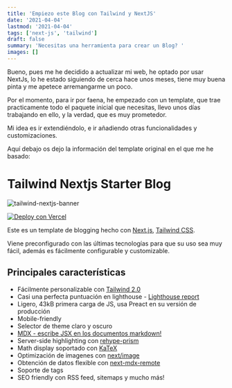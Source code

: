 ```yaml
---
title: 'Empiezo este Blog con Tailwind y NextJS'
date: '2021-04-04'
lastmod: '2021-04-04'
tags: ['next-js', 'tailwind']
draft: false
summary: 'Necesitas una herramienta para crear un Blog? '
images: []
---
```


Bueno, pues me he decidido a actualizar mi web, he optado por usar NextJs, lo he estado siguiendo de cerca hace unos meses, tiene muy buena pinta y me apetece arremangarme un poco.

Por el momento, para ir por faena, he empezado con un template, que trae practicamente todo el paquete inicial que necesitas, llevo unos días trabajando en ello, y la verdad, que es muy prometedor.

Mi idea es ir extendiéndolo, e ir añadiendo otras funcionalidades y customizaciones.

Aquí debajo os dejo la información del template original en el que me he basado:

# Tailwind Nextjs Starter Blog

![tailwind-nextjs-banner](/static/images/twitter-card.png)

[![Deploy con Vercel](https://vercel.com/button)](https://vercel.com/new/git/external?repository-url=https://github.com/timlrx/tailwind-nextjs-starter-blog)

Este es un template de blogging hecho con [Next.js](https://nextjs.org/), [Tailwind CSS](https://tailwindcss.com/).

Viene preconfigurado con las últimas tecnologías para que su uso sea muy fácil, además es fácilmente configurable y customizable.

## Principales características

- Fácilmente personalizable con [Tailwind 2.0](https://blog.tailwindcss.com/tailwindcss-v2)
- Casi una perfecta puntuación en lighthouse - [Lighthouse report](https://www.webpagetest.org/result/210111_DiC1_08f3670c3430bf4a9b76fc3b927716c5/)
- Ligero, 43kB primera carga de JS, usa Preact en su versión de producción
- Mobile-friendly
- Selector de theme claro y oscuro
- [MDX - escribe JSX en los documentos markdown!](https://mdxjs.com/)
- Server-side highlighting con [rehype-prism](https://github.com/mapbox/rehype-prism)
- Math display soportado con [KaTeX](https://katex.org/)
- Optimización de imagenes con [next/image](https://nextjs.org/docs/basic-features/image-optimization)
- Obtención de datos flexible con [next-mdx-remote](https://github.com/hashicorp/next-mdx-remote)
- Soporte de tags
- SEO friendly con RSS feed, sitemaps y mucho más!
